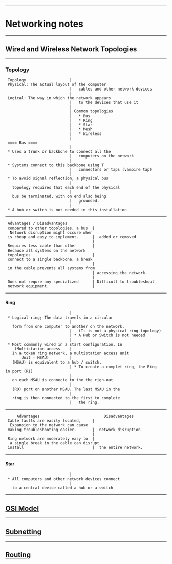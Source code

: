 --------------------------------------------------------------------------------
= Networking notes =
--------------------------------------------------------------------------------
== Wired and Wireless Network Topologies ==
--------------------------------------------------------------------------------
=== Topology ===
  Topology                   | Physical: The actual layout of the computer
                             |   cables and other network devices
                             | Logical: The way in which the network appears
                             |   to the devices that use it
                             |
                             | Common topologies
                             |   * Bus
                             |   * Ring
                             |   * Star
                             |   * Mesh
                             |   * Wireless
                             |
  ==== Bus ====
                             | * Uses a trunk or backbone to connect all the
                             |   computers on the network
                             | * Systems connect to this backbone using T
                             |   connectors or taps (vampire tap)
                             | * To avoid signal reflection, a physical bus
                             |   topology requires that each end of the physical
                             |   bus be terminated, with on end also being
                             |   grounded.
                             | * A hub or switch is not needed in this installation
--------------------------------------------------------------------------------
  Advantages / Disadvantages
  compared to other topologies, a bus  |  Network disruption might occure when
  is cheap and easy to implement.      |  added or removed
                                       |
  Requires less cable than other       | Because all systems on the network
  topologies                           | connect to a single backbone, a break
                                       | in the cable prevents all systems from
                                       | accessing the network.
                                       |
  Does not requre any specialized      | Difficult to troubleshoot
  network equipment.                   |
--------------------------------------------------------------------------------
==== Ring ====
                             | * Logical ring; The data travels in a circular
                             |   form from one computer to another on the network.
                             |   (It is not a physical ring topology)
                             | * A Hub or Switch is not needed
                             | * Most commonly wired in a start configuration, In
     (Multistation access    |   In a token ring network, a multistation access unit
        Unit - MSAU)         |   (MSAU) is equivalent to a hub / switch.
                             | * To create a complet ring, the Ring-in port (RI)
                             |   on each MSAU is connecte to the the rign-out
                             |   (RO) port on another MSAU. The last MSAU in the
                             |   ring is then connected to the first to complete
                             |   the ring.
--------------------------------------------------------------------------------
      Advantages                            Disadvantages
  Cable faults are easily located,     |  Expansion to the network can cause
  making troubleshooting easier.       |  network disruption
                                       |
  Ring network are moderately easy to  |  a single break in the cable can disrupt
  install                              |  the entire network.
--------------------------------------------------------------------------------
==== Star ====
                             | * All computers and other network devices connect
                             |   to a central device called a hub or a switch
--------------------------------------------------------------------------------
== [[networking/osi|OSI Model]] ==
-------------------------------------------------------------------------------
== [[Subnetting]] ==
-------------------------------------------------------------------------------
== [[Routing]] ==

